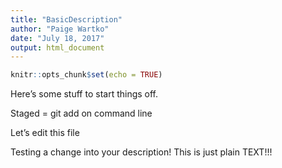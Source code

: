 ```yaml
---
title: "BasicDescription"
author: "Paige Wartko"
date: "July 18, 2017"
output: html_document
---
```


```r
knitr::opts_chunk$set(echo = TRUE)
```

Here's some stuff to start things off.

Staged = git add on command line

Let's edit this file

Testing a change into your description!
This is just plain TEXT!!!
